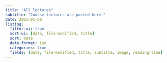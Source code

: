 ```yaml
---
title: "All lectures"
subtitle: "Course lectures are posted here."
date: 2025-01-20
listing:
  filter-ui: true
  sort-ui: [date, file-modified, title]
  sort: date
  date-format: iso
  categories: true
  fields: [date, file-modified, title, subtitle, image, reading-time]
---
```

